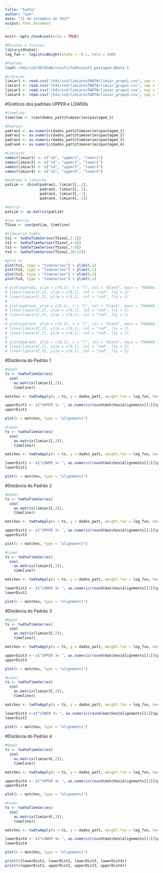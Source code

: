 ```yaml
---
title: "twdtw"
author: "San"
date: "11 de setembro de 2017"
output: html_document
---
```


```r
knitr::opts_chunk$set(echo = TRUE)
```


```r
#Pacotes e funcoes
library(dtwSat)
log_fun <- logisticWeight(alpha = -0.1, beta = 100) 
```


```r
#Padroes
load('/hds/ssd/DATASAN/result/twdtw/patt_pastagem.RData')

#Limiares
limiar1 <- read.csv("/hds/ssd/limiaresTWDTW/limiar_grupo1.csv", sep = ";", dec = ",")
limiar2 <- read.csv("/hds/ssd/limiaresTWDTW/limiar_grupo2.csv", sep = ";", dec = ",")
limiar3 <- read.csv("/hds/ssd/limiaresTWDTW/limiar_grupo3.csv", sep = ";", dec = ",")
limiar4 <- read.csv("/hds/ssd/limiaresTWDTW/limiar_grupo4.csv", sep = ";", dec = ",")
```


#Gráficos dos padrões UPPER e LOWERs

```r
#timeline
timeline <- time(dados_patt@timeseries$pastagem_1)

#Padroes
padrao1 <- as.numeric(dados_patt@timeseries$pastagem_1)
padrao2 <- as.numeric(dados_patt@timeseries$pastagem_2)
padrao3 <- as.numeric(dados_patt@timeseries$pastagem_3)
padrao4 <- as.numeric(dados_patt@timeseries$pastagem_4)

#Limiares
names(limiar1) <- c("id", "upper1", "lower1")
names(limiar2) <- c("id", "upper2", "lower2")
names(limiar3) <- c("id", "upper3", "lower3")
names(limiar4) <- c("id", "upper4", "lower4")

#padroes e limiares
patLim <- cbind(padrao1, limiar1[,-1],
                padrao2, limiar2[,-1],
                padrao3, limiar3[,-1],
                padrao4, limiar4[,-1])

#matrix
patLim <- as.matrix(patLim)

#zoo matrix
TSzoo <- zoo(patLim, timeline)

#timeserie twdtw
ts1 <- twdtwTimeSeries(TSzoo[,1:3])
ts2 <- twdtwTimeSeries(TSzoo[,4:6])
ts3 <- twdtwTimeSeries(TSzoo[,7:9])
ts4 <- twdtwTimeSeries(TSzoo[,10:12])

#plot ts
plot(ts1, type = "timeseries") + ylim(0,1)
plot(ts2, type = "timeseries") + ylim(0,1)
plot(ts3, type = "timeseries") + ylim(0,1)
plot(ts4, type = "timeseries") + ylim(0,1)

# plot(padrao1, ylim = c(0,1), t = "l", col = "black", main = "PADRAO 1")
# lines(limiar1[,2], ylim = c(0,1), col = "red", lty = 2)
# lines(limiar1[,3], ylim = c(0,1), col = "red", lty = 2)
# 
# plot(padrao2, ylim = c(0,1), t = "l", col = "black", main = "PADRAO 2")
# lines(limiar2[,2], ylim = c(0,1), col = "red", lty = 2)
# lines(limiar2[,3], ylim = c(0,1), col = "red", lty = 2)
# 
# plot(padrao3, ylim = c(0,1), t = "l", col = "black", main = "PADRAO 3")
# lines(limiar3[,2], ylim = c(0,1), col = "red", lty = 2)
# lines(limiar3[,3], ylim = c(0,1), col = "red", lty = 2)
# 
# plot(padrao4, ylim = c(0,1), t = "l", col = "black", main = "PADRAO 4")
# lines(limiar4[,2], ylim = c(0,1), col = "red", lty = 2)
# lines(limiar4[,3], ylim = c(0,1), col = "red", lty = 2)

```


#Distância do Padrão 1

```r
#Upper
ts <- twdtwTimeSeries(
  zoo(
    as.matrix(limiar1[,2]),
    timeline))

matches <- twdtwApply(x = ts, y = dados_patt, weight.fun = log_fun, keep = TRUE) 

upperDist1 <- c("UPPER 1= ", as.numeric(round(matches@alignments[[1]]$pastagem_1$distance,2)))
upperDist1

plot(x = matches, type = "alignments")

#Lower
ts <- twdtwTimeSeries(
  zoo(
    as.matrix(limiar1[,3]),
    timeline))

matches <- twdtwApply(x = ts, y = dados_patt, weight.fun = log_fun, keep = TRUE) 

lowerDist1 <- c("LOWER 1= ", as.numeric(round(matches@alignments[[1]]$pastagem_1$distance,2)))
lowerDist1

plot(x = matches, type = "alignments")
```


#Distância do Padrão 2

```r
#Upper
ts <- twdtwTimeSeries(
  zoo(
    as.matrix(limiar2[,2]),
    timeline))

matches <- twdtwApply(x = ts, y = dados_patt, weight.fun = log_fun, keep = TRUE) 

upperDist2 <- c("UPPER 2= ", as.numeric(round(matches@alignments[[1]]$pastagem_2$distance,2)))
upperDist2

plot(x = matches, type = "alignments")

#Lower
ts <- twdtwTimeSeries(
  zoo(
    as.matrix(limiar2[,3]),
    timeline))

matches <- twdtwApply(x = ts, y = dados_patt, weight.fun = log_fun, keep = TRUE) 

lowerDist2 <- c("LOWER 2= ", as.numeric(round(matches@alignments[[1]]$pastagem_2$distance,2)))
lowerDist2

plot(x = matches, type = "alignments")
```


#Distância do Padrão 3

```r
#Upper
ts <- twdtwTimeSeries(
  zoo(
    as.matrix(limiar3[,2]),
    timeline))

matches <- twdtwApply(x = ts, y = dados_patt, weight.fun = log_fun, keep = TRUE) 

upperDist3 <- c("UPPER 3= ", as.numeric(round(matches@alignments[[1]]$pastagem_3$distance,2)))
upperDist3

plot(x = matches, type = "alignments")

#Lower
ts <- twdtwTimeSeries(
  zoo(
    as.matrix(limiar3[,3]),
    timeline))

matches <- twdtwApply(x = ts, y = dados_patt, weight.fun = log_fun, keep = TRUE) 

lowerDist3 <-c("LOWER 3= ", as.numeric(round(matches@alignments[[1]]$pastagem_3$distance,2)))
lowerDist3
 
plot(x = matches, type = "alignments")
```


#Distância do Padrão 4

```r
#Upper
ts <- twdtwTimeSeries(
  zoo(
    as.matrix(limiar4[,2]),
    timeline))

matches <- twdtwApply(x = ts, y = dados_patt, weight.fun = log_fun, keep = TRUE) 

upperDist4 <- c("UPPER 4= ", as.numeric(round(matches@alignments[[1]]$pastagem_4$distance,2)))
upperDist4

plot(x = matches, type = "alignments")

#Lower
ts <- twdtwTimeSeries(
  zoo(
    as.matrix(limiar4[,3]),
    timeline))

matches <- twdtwApply(x = ts, y = dados_patt, weight.fun = log_fun, keep = TRUE) 

lowerDist4 <- c("LOWER 4= ", as.numeric(round(matches@alignments[[1]]$pastagem_4$distance,2)))
lowerDist4

plot(x = matches, type = "alignments")

print(c(lowerDist1, lowerDist2, lowerDist3, lowerDist4))
print(c(upperDist1, upperDist2, upperDist3, upperDist4))
```

